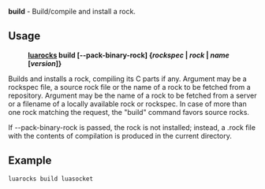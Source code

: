 '''build''' - Build/compile and install a rock.

== Usage ==

:'''[[luarocks.wiki|luarocks]] build <nowiki>[</nowiki>--pack-binary-rock<nowiki>]</nowiki> {''rockspec'' | ''rock'' | ''name'' <nowiki>[</nowiki>''version''<nowiki>]</nowiki>}'''

Builds and installs a rock, compiling its C parts if any. Argument may be a rockspec file, a source rock file or the name of a rock to be fetched from a repository. Argument may be the name of a rock to be fetched from a server or a filename of a locally available rock or rockspec. In case of more than one rock matching the request, the "build" command favors source rocks.

If --pack-binary-rock is passed, the rock is not installed; instead, a .rock file with the contents of compilation is produced in the current directory.

== Example ==

 luarocks build luasocket

